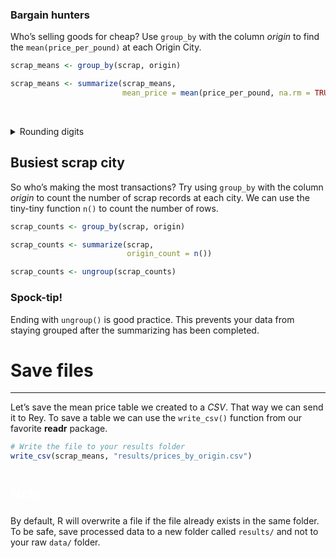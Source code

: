 
### Bargain hunters {-}

Who's selling goods for cheap? Use `group_by` with the column _origin_ to find the `mean(price_per_pound)` at each Origin City.

```r
scrap_means <- group_by(scrap, origin) 

scrap_means <- summarize(scrap_means,
                         mean_price = mean(price_per_pound, na.rm = TRUE))
```

<br>

<details>
<summary class="btn_code_blue"> Rounding digits </summary>
<div class="note" style="margin-top: -7px;">
<p>

### Rounding {-}

You can round the prices to a certain number of digits using the `round()` function. We can finish by adding the `arrange()` function to sort the table by our new column.

```r
scrap_means <- summarize(scrap,
                         mean_price       = mean(price_per_pound, na.rm = TRUE),
                         mean_price_round = round(mean_price, digits = 2))

scrap_means <- arrange(scrap_means, mean_price_round)

scrap_means <- ungroup(scrap_means)
```

<br>


### Note {-}

The `round()` function in R does not automatically round values ending in 5 upwards. It uses *scientific rounding*, which rounds values ending in 5 to the nearest **even** number. So 2.5 rounded to the nearest even number rounds down to **2**, and 3.5 rounded to the nearest even number rounds up **4**.

</p>
</div>
</details>


## Busiest scrap city {-}

So who's making the most transactions? Try using `group_by` with the column _origin_ to count the number of scrap records at each city. We can use the tiny-tiny function `n()` to count the number of rows.

```r
scrap_counts <- group_by(scrap, origin)

scrap_counts <- summarize(scrap, 
                          origin_count = n())

scrap_counts <- ungroup(scrap_counts)
```


<div class="note">
### <i class="fas fa-hand-spock"></i> Spock-tip! {-}

Ending with `ungroup()` is good practice. This prevents your data from staying grouped after the summarizing has been completed.
</div>



# Save files
<hr>

Let's save the mean price table we created to a _CSV_. That way we can send it to Rey. To save a table we can use the `write_csv()` function from our favorite **readr** package. 

```r
# Write the file to your results folder
write_csv(scrap_means, "results/prices_by_origin.csv")
```

<br>

<div class="red-note">
<h3 style="margin-top: 12px; color: white; margin-top: -6px; font-size: 22px;"><i class="fas fa-exclamation-triangle"></i> Note</h3>

By default, R will overwrite a file if the file already exists in the same folder. To be safe, save processed data to a new folder called `results/` and not to your raw `data/` folder.

</div>

